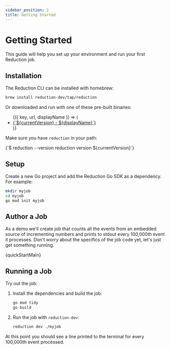 ```yaml
---
sidebar_position: 1
title: Getting Started
---
```



# Getting Started

This guide will help you set up your environment and run your first Reduction job.

## Installation

The Reduction CLI can be installed with homebrew:

```bash
brew install reduction-dev/tap/reduction
```

Or downloaded and run with one of these pre-built binaries:

<ul>
   <DownloadLinks version={currentVersion}>
      {({ key, url, displayName }) => (
         <li key={key}>
            <a href={url}>{`${currentVersion} - ${displayName}`}</a>
         </li>
      )}
   </DownloadLinks>
</ul>

Make sure you have `reduction` in your path:

<CodeBlock language="shell-session">
{`$ reduction --version 
reduction version ${currentVersion}`}
</CodeBlock>

## Setup

Create a new Go project and add the Reduction Go SDK as a dependency. For example:

```bash
mkdir myjob
cd myjob
go mod init myjob
```

## Author a Job

As a demo we'll create job that counts all the events from an embedded source of
incrementing numbers and prints to stdout every 100,000th event it processes.
Don't worry about the specifics of the job code yet, let's just get something
running.

<CodeBlock language="go">{quickStartMain}</CodeBlock>

## Running a Job

Try out the job:

1. Install the dependencies and build the job:

   ```bash
   go mod tidy
   go build
   ```

2. Run the job with `reduction-dev`:
   
   ```bash
   reduction dev ./myjob
   ```

At this point you should see a line printed to the terminal for every 100,000th
event processed.
